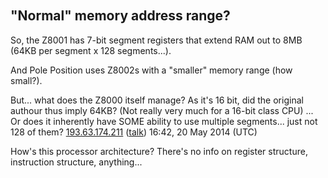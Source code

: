 <article id="10941601" title=Talk:Zilog Z8000>
	<talkpage id="10941601" title="Talk:Zilog Z8000">
{{WikiProject Computing|class=Start|importance=Low}}

== &quot;Normal&quot; memory address range? ==

So, the Z8001 has 7-bit segment registers that extend RAM out to 8MB (64KB per segment x 128 segments...).

And Pole Position uses Z8002s with a &quot;smaller&quot; memory range (how small?).

But... what does the Z8000 itself manage? As it's 16 bit, did the original authour thus imply 64KB? (Not really very much for a 16-bit class CPU) ... Or does it inherently have SOME ability to use multiple segments... just not 128 of them? [[Special:Contributions/193.63.174.211|193.63.174.211]] ([[User talk:193.63.174.211|talk]]) 16:42, 20 May 2014 (UTC)

How's this processor architecture? There's no info on register structure, instruction structure, anything...
	</talkpage>
</article>
